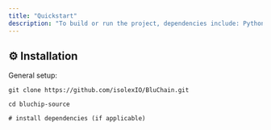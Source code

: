 ```yaml
---
title: "Quickstart"
description: "To build or run the project, dependencies include: Python 3.6+ Standard Python modules: base64, hashlib, json, re, unittest Optionally: Bitcoin Core tools for reference"
---
```


## ⚙️ Installation

General setup:

`git clone https://github.com/isolexIO/BluChain.git`

`cd bluchip-source`

`# install dependencies (if applicable)`
